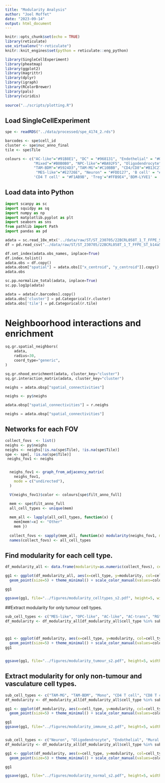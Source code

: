 ```yaml
---
title: "Modularity Analysis"
author: "Joel Moffet"
date: "2023-09-14"
output: html_document
---
```


```r
knitr::opts_chunk$set(echo = TRUE)
library(reticulate)
use_virtualenv("r-reticulate")
knitr::knit_engines$set(python = reticulate::eng_python)

library(SingleCellExperiment)
library(pheatmap)
library(ggplot2)
library(magrittr)
library(dplyr)
library(igraph)
library(RColorBrewer)
library(pals)
library(viridis)
  
source("../scripts/plotting.R")
```

## Load SingleCellExperiment

```r
spe <- readRDS("../data/processed/spe_4174_2.rds")

barcodes <- spe$cell_id
cluster <- spe$nuc_anno_final
tile <- spe$Tile

colours <- c("AC-like"="#91B8E1", "DC" = "#968131", "Endothelial" = "#000000",
             "Mixed"="#B0B0B0", "NPC-like"="#BA92F5", "Oligodendrocyte" = "#2FDE84", "OPC-like"= "#A6EECD", "RG"="#FCFFA1",
             "TAM-BDM"="#5924D3","TAM-MG"="#C10BBB", "CD4/CD8"="#B13C27", "Neutrophil"="#52A652", "Mono"="#AB81CB", "Mural cell"="#929292",
              "MES-like"="#E2726E", "Neuron" = "#FDD127", 'B cell' = "#FFB570", 'NK' = "#D15900",'CD8 T cell' = "#B13C27",
             'CD4 T cell' = "#F1AB9B", 'Treg'="#FFB9E4",'BDM-LYVE1' = 'red','prolif-MES' = 'orange', "OPC"="#8FBFAA")
```

## Load data into Python

```python
import scanpy as sc
import squidpy as sq
import numpy as np
import matplotlib.pyplot as plt
import seaborn as sns
from pathlib import Path
import pandas as pd

adata = sc.read_10x_mtx('../data/raw/ST/ST_230705/22BCRL058T_1_T_FFPE_ST_b14a5e47/cell_feature_matrix/')
df = pd.read_csv("../data/raw/ST/ST_230705/22BCRL058T_1_T_FFPE_ST_b14a5e47/cells.csv.gz")

df.set_index(adata.obs_names, inplace=True)
df.index.tolist()
adata.obs = df.copy()
adata.obsm["spatial"] = adata.obs[["x_centroid", "y_centroid"]].copy().to_numpy()
adata.obs

sc.pp.normalize_total(adata, inplace=True)
sc.pp.log1p(adata)

adata = adata[r.barcodes].copy()
adata.obs['cluster'] = pd.Categorical(r.cluster)
adata.obs['tile'] = pd.Categorical(r.tile)
```

# Neighboorhood interactions and enrichment

```python
sq.gr.spatial_neighbors(
    adata,
    radius=30,
    coord_type="generic",
)

sq.gr.nhood_enrichment(adata, cluster_key="cluster")
sq.gr.interaction_matrix(adata, cluster_key="cluster")

neighs = adata.obsp["spatial_connectivities"]
```

```r
neighs <- py$neighs

```

```python
adata.obsp["spatial_connectivities"] = r.neighs

neighs = adata.obsp["spatial_connectivities"]
```

## Networks for each FOV

```r
collect_fovs  <- list()
neighs <- py$neighs
neighs <- neighs[!is.na(spe$Tile), !is.na(spe$Tile)]
spe <- spe[, !is.na(spe$Tile)]
 neighs_fov1 <- neighs


  neighs_fov1 <- graph_from_adjacency_matrix(
    neighs_fov1,
    mode = c("undirected"),
  )

  V(neighs_fov1)$color <- colours[spe$filt_anno_full]

  mem <- spe$filt_anno_full
  all_cell_types <- unique(mem)
  
  mem_all <- lapply(all_cell_types, function(x) {
    mem[mem!=x] <- "Other"
    mem })
  
  collect_fovs <- sapply(mem_all, function(x) modularity(neighs_fov1, membership=as.numeric(as.factor(x))))
  names(collect_fovs) <- all_cell_types
```

## Find modularity for each cell type.

```r


df_modularity_all <- data.frame(modularity=as.numeric(collect_fovs), cell_type=names(collect_fovs))

gg1 <- ggplot(df_modularity_all, aes(x=cell_type, y=modularity, col=cell_type)) + 
  geom_point(size=5) + theme_minimal() + scale_color_manual(values=colours)

gg1

ggsave(gg1, file="../figures/modularity_celltypes_s2.pdf", height=5, width=10)

```

##Extract modularity for only tumour cell types.

```r
sub_cell_types <- c("MES-like", "OPC-like", "AC-like", "AC-trans", "RG", "NPC-like", "prolif-MES")
df_modularity <- df_modularity_all[df_modularity_all$cell_type %in% sub_cell_types,]



gg1 <- ggplot(df_modularity, aes(x=cell_type, y=modularity, col=cell_type)) + 
  geom_point(size=5) + theme_minimal() + scale_color_manual(values=colours)
gg1


ggsave(gg1, file="../figures/modularity_tumour_s2.pdf", height=5, width=10)
```

## Extract modularity for only non-tumour and vasculature cell types.

```r
sub_cell_types <- c("TAM-MG", "TAM-BDM", "Mono", "CD4 T cell", "CD8 T cell", "NK", "B cell", "BDM-LYVE1", "DC", "Neutrophil", "Treg")
df_modularity <- df_modularity_all[df_modularity_all$cell_type %in% sub_cell_types, ,]

gg1 <- ggplot(df_modularity, aes(x=cell_type, y=modularity, col=cell_type)) + 
  geom_point(size=5) + theme_minimal() + scale_color_manual(values=colours)

gg1
ggsave(gg1, file="../figures/modularity_immune_s2.pdf", height=5, width=10)


sub_cell_types <- c("Neuron", "Oligodendrocyte", "Endothelial", "Mural cell")
df_modularity <- df_modularity_all[df_modularity_all$cell_type %in% sub_cell_types, ,]

gg1 <- ggplot(df_modularity, aes(x=cell_type, y=modularity, col=cell_type)) + 
  geom_point(size=5) + theme_minimal() + scale_color_manual(values=colours)

gg1

ggsave(gg1, file="../figures/modularity_normal_s2.pdf", height=5, width=10)


```

